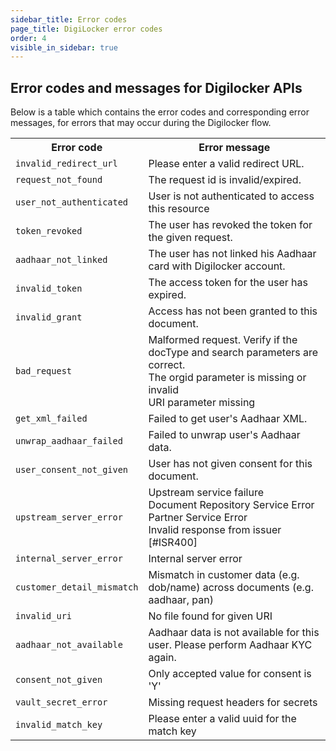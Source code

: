 ```yaml
---
sidebar_title: Error codes
page_title: DigiLocker error codes
order: 4
visible_in_sidebar: true
---
```


## Error codes and messages for Digilocker APIs

Below is a table which contains the error codes and corresponding error messages, for errors that may occur during the Digilocker flow.

<table>
    <tbody>
        <tr>
            <th> Error code </th>
            <th> Error message </th>
        </tr>
        <tr>
            <td>
                <code>invalid_redirect_url</code>
            </td>
            <td> Please enter a valid redirect URL. </td>
        </tr>
        <tr>
            <td>
                <code>request_not_found</code>
            </td>
            <td> The request id is invalid/expired. </td>
        </tr>
        <tr>
            <td>
                <code>user_not_authenticated</code>
            </td>
            <td> User is not authenticated to access this resource </td>
        </tr>
        <tr>
            <td>
                <code>token_revoked</code>
            </td>
            <td> The user has revoked the token for the given request. </td>
        </tr>
        <tr>
            <td>
                <code>aadhaar_not_linked</code>
            </td>
            <td> The user has not linked his Aadhaar card with Digilocker account. </td>
        </tr>
        <tr>
            <td>
                <code>invalid_token</code>
            </td>
            <td> The access token for the user has expired. </td>
        </tr>
        <tr>
            <td>
                <code>invalid_grant</code>
            </td>
            <td> Access has not been granted to this document. </td>
        </tr>
        <tr>
            <td>
                <code>bad_request</code>
            </td>
            <td> Malformed request. Verify if the docType and search parameters are correct. <br/>
                The orgid parameter is missing or invalid <br/>
                URI parameter missing
            </td>
        </tr>
        <tr>
            <td>
                <code>get_xml_failed</code>
            </td>
            <td> Failed to get user's Aadhaar XML. </td>
        </tr>
        <tr>
            <td>
                <code>unwrap_aadhaar_failed</code>
            </td>
            <td>
                Failed to unwrap user's Aadhaar data.
            </td>
        </tr>
        <tr>
            <td>
                <code>user_consent_not_given</code>
            </td>
            <td>
                User has not given consent for this document. 
            </td>
        </tr>
        <tr>
            <td>
                <code>upstream_server_error</code>
            </td>
            <td> Upstream service failure <br/> Document Repository Service Error <br/> Partner Service Error <br/> Invalid response from issuer [#ISR400] </td>
        </tr>
        <tr>
            <td>
                <code>internal_server_error</code>
            </td>
            <td> Internal server error </td>
        </tr>
        <tr>
            <td>
                <code>customer_detail_mismatch</code>
            </td>
            <td> Mismatch in customer data (e.g. dob/name) across documents (e.g. aadhaar, pan) </td>
        </tr>
        <tr>
            <td>
                <code>invalid_uri</code>
            </td>
            <td> No file found for given URI </td>
        </tr>
        <tr>
            <td>
                <code>aadhaar_not_available</code>
            </td>
            <td> Aadhaar data is not available for this user. Please perform Aadhaar KYC again. </td>
        </tr>
        <tr>
            <td>
                <code>consent_not_given</code>
            </td>
            <td> Only accepted value for consent is 'Y' </td>
        </tr>
        <tr>
            <td>
                <code>vault_secret_error</code>
            </td>
            <td> Missing request headers for secrets </td>
        </tr>
        <tr>
            <td>
                <code>invalid_match_key</code>
            </td>
            <td> Please enter a valid uuid for the match key </td>
        </tr>
    </tbody>
</table>

<WasPageHelpful />
